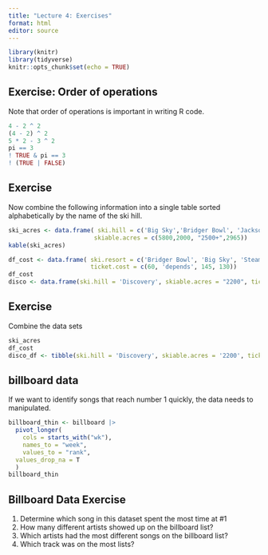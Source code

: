 ```yaml
---
title: "Lecture 4: Exercises"
format: html
editor: source
---
```


```r
library(knitr)
library(tidyverse)
knitr::opts_chunk$set(echo = TRUE)
```

## Exercise: Order of operations
Note that order of operations is important in writing R code.
```r
4 - 2 ^ 2
(4 - 2) ^ 2
5 * 2 - 3 ^ 2
pi == 3
! TRUE & pi == 3
! (TRUE | FALSE) 
```



## Exercise

Now combine the following information into a single table sorted alphabetically by the name of the ski hill.
```r
ski_acres <- data.frame( ski.hill = c('Big Sky','Bridger Bowl', 'Jackson', 'Steamboat' ), 
                        skiable.acres = c(5800,2000, "2500+",2965))
kable(ski_acres)

df_cost <- data.frame( ski.resort = c('Bridger Bowl', 'Big Sky', 'Steamboat', 'Jackson'), 
                       ticket.cost = c(60, 'depends', 145, 130))
df_cost
disco <- data.frame(ski.hill = 'Discovery', skiable.acres = "2200", ticket.cost = "20"); disco
```


## Exercise

Combine the data sets
```r
ski_acres
df_cost
disco_df <- tibble(ski.hill = 'Discovery', skiable.acres = '2200', ticket.cost = '20'); disco_df
```


## billboard data

If we want to identify songs that reach number 1 quickly, the data needs to manipulated.
```r
billboard_thin <- billboard |> 
  pivot_longer(
    cols = starts_with("wk"), 
    names_to = "week", 
    values_to = "rank",
  values_drop_na = T
  )
billboard_thin
```

## Billboard Data Exercise

1. Determine which song in this dataset spent the most time at #1
2. How many different artists showed up on the billboard list?
3. Which artists had the most different songs on the billboard list?
4. Which track was on the most lists?
